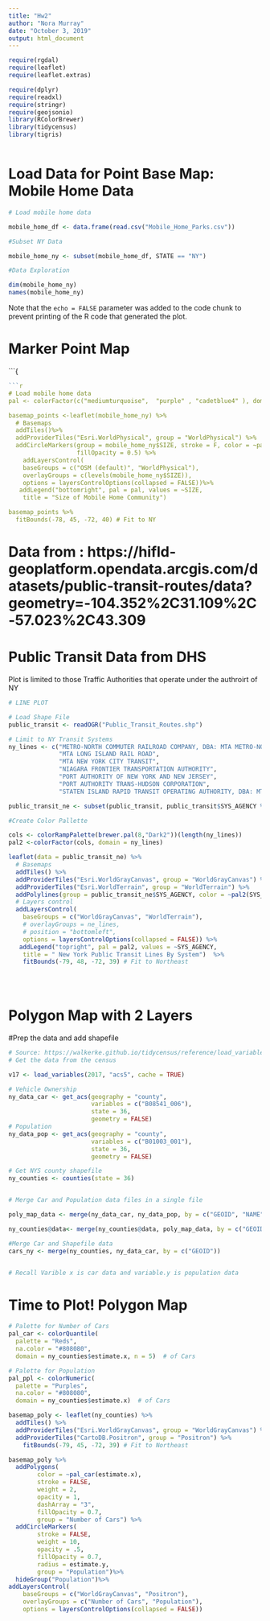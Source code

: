 ---
title: "Hw2"
author: "Nora Murray"
date: "October 3, 2019"
output: html_document
---
```{r setup, include=FALSE}
require(rgdal)
require(leaflet)
require(leaflet.extras)

require(dplyr)
require(readxl)
require(stringr)
require(geojsonio)
library(RColorBrewer)
library(tidycensus)
library(tigris)

```
```
```
# Load Data for Point Base Map: Mobile Home Data

```{r}
# Load mobile home data

mobile_home_df <- data.frame(read.csv("Mobile_Home_Parks.csv"))

#Subset NY Data 

mobile_home_ny <- subset(mobile_home_df, STATE == "NY")

#Data Exploration

dim(mobile_home_ny)
names(mobile_home_ny)

```

Note that the `echo = FALSE` parameter was added to the code chunk to prevent printing of the R code that generated the plot.

# Marker Point Map
```{

```{r}
```{r}
# Load mobile home data
pal <- colorFactor(c("mediumturquoise",  "purple" , "cadetblue4" ), domain = c("LARGE (>100)", "MEDIUM (51-100)","SMALL (<50)"))

basemap_points <-leaflet(mobile_home_ny) %>%
  # Basemaps
  addTiles()%>%
  addProviderTiles("Esri.WorldPhysical", group = "WorldPhysical") %>%
  addCircleMarkers(group = mobile_home_ny$SIZE, stroke = F, color = ~pal(SIZE), weight = 50,
                   fillOpacity = 0.5) %>%
    addLayersControl(
    baseGroups = c("OSM (default)", "WorldPhysical"),
    overlayGroups = c(levels(mobile_home_ny$SIZE)),
    options = layersControlOptions(collapsed = FALSE))%>%
   addLegend("bottomright", pal = pal, values = ~SIZE,
    title = "Size of Mobile Home Community")

basemap_points %>% 
  fitBounds(-78, 45, -72, 40) # Fit to NY

```

# Data from : https://hifld-geoplatform.opendata.arcgis.com/datasets/public-transit-routes/data?geometry=-104.352%2C31.109%2C-57.023%2C43.309

# Public Transit Data from DHS

Plot is limited to those Traffic Authorities that operate under the authroirt of NY 

```{r}
# LINE PLOT

# Load Shape File 
public_transit <- readOGR("Public_Transit_Routes.shp")

# Limit to NY Transit Systems
ny_lines <- c("METRO-NORTH COMMUTER RAILROAD COMPANY, DBA: MTA METRO-NORTH RAILROAD",  
              "MTA LONG ISLAND RAIL ROAD",                                                                  
              "MTA NEW YORK CITY TRANSIT",                                                                  
              "NIAGARA FRONTIER TRANSPORTATION AUTHORITY",                                                  
              "PORT AUTHORITY OF NEW YORK AND NEW JERSEY",                                                  
              "PORT AUTHORITY TRANS-HUDSON CORPORATION",                                                    
              "STATEN ISLAND RAPID TRANSIT OPERATING AUTHORITY, DBA: MTA STATEN ISLAND RAILWAY")

public_transit_ne <- subset(public_transit, public_transit$SYS_AGENCY %in% ny_lines)

#Create Color Pallette

cols <- colorRampPalette(brewer.pal(8,"Dark2"))(length(ny_lines))
pal2 <-colorFactor(cols, domain = ny_lines)

leaflet(data = public_transit_ne) %>%
  # Basemaps
  addTiles() %>%
  addProviderTiles("Esri.WorldGrayCanvas", group = "WorldGrayCanvas") %>%
  addProviderTiles("Esri.WorldTerrain", group = "WorldTerrain") %>%
  addPolylines(group = public_transit_ne$SYS_AGENCY, color = ~pal2(SYS_AGENCY))  %>%
  # Layers control
  addLayersControl(
    baseGroups = c("WorldGrayCanvas", "WorldTerrain"),
    # overlayGroups = ne_lines,
    # position = "bottomleft",
    options = layersControlOptions(collapsed = FALSE)) %>%
   addLegend("topright", pal = pal2, values = ~SYS_AGENCY,
    title = " New York Public Transit Lines By System")  %>%
    fitBounds(-79, 48, -72, 39) # Fit to Northeast


                 

```

# Polygon Map with 2 Layers 

#Prep the data and add shapefile 

```{r}
# Source: https://walkerke.github.io/tidycensus/reference/load_variables.html
# Get the data from the census

v17 <- load_variables(2017, "acs5", cache = TRUE)

# Vehicle Ownership 
ny_data_car <- get_acs(geography = "county", 
                       variables = c("B08541_006"),
                       state = 36,
                       geometry = FALSE)
# Population
ny_data_pop <- get_acs(geography = "county", 
                       variables = c("B01003_001"),
                       state = 36,
                       geometry = FALSE)

# Get NYS county shapefile 
ny_counties <- counties(state = 36)


# Merge Car and Population data files in a single file 

poly_map_data <- merge(ny_data_car, ny_data_pop, by = c("GEOID", "NAME"), sort = FALSE)

ny_counties@data<- merge(ny_counties@data, poly_map_data, by = c("GEOID"), sort = FALSE)

#Merge Car and Shapefile data
cars_ny <- merge(ny_counties, ny_data_car, by = c("GEOID"))


# Recall Varible x is car data and variable.y is population data 


```
# Time to Plot! Polygon Map

```{r}

# Palette for Number of Cars 
pal_car <- colorQuantile(
  palette = "Reds",
  na.color = "#808080",
  domain = ny_counties$estimate.x, n = 5)  # of Cars 

# Palette for Population
pal_ppl <- colorNumeric(
  palette = "Purples",
  na.color = "#808080",
  domain = ny_counties$estimate.x)  # of Cars 

basemap_poly <- leaflet(ny_counties) %>%
  addTiles() %>%
  addProviderTiles("Esri.WorldGrayCanvas", group = "WorldGrayCanvas") %>%
  addProviderTiles("CartoDB.Positron", group = "Positron") %>%
    fitBounds(-79, 45, -72, 39) # Fit to Northeast

basemap_poly %>%
  addPolygons(
        color = ~pal_car(estimate.x),
        stroke = FALSE,
        weight = 2,
        opacity = 1,
        dashArray = "3",
        fillOpacity = 0.7, 
        group = "Number of Cars") %>%
  addCircleMarkers(
        stroke = FALSE,
        weight = 10,
        opacity = .5,
        fillOpacity = 0.7, 
        radius = estimate.y,
        group = "Population")%>%
  hideGroup("Population")%>%
addLayersControl(
    baseGroups = c("WorldGrayCanvas", "Positron"),
    overlayGroups = c("Number of Cars", "Population"),
    options = layersControlOptions(collapsed = FALSE)) 


  

```

